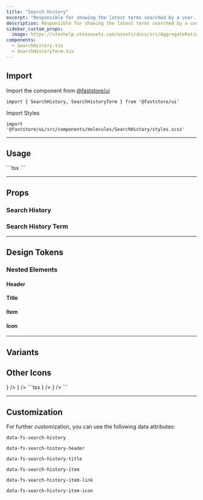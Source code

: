 ```yaml
---
title: "Search History"
excerpt: "Responsible for showing the latest terms searched by a user. This component is part of the Search feature."
description: Responsible for showing the latest terms searched by a user.
sidebar_custom_props:
  image: https://vtexhelp.vtexassets.com/assets/docs/src/AggregateRating___a8300916874f5a11de7633b7cabc12e9.png
components:
  - SearchHistory.tsx
  - SearchHistoryTerm.tsx
---
```




## Import

Import the component from [@faststore/ui](/../docs/faststore/components-index)

```tsx
import { SearchHistory, SearchHistoryTerm } from '@faststore/ui'
```

Import Styles

```tsx
import '@faststore/ui/src/components/molecules/SearchHistory/styles.scss'
```

---

## Usage

<OverviewSection>
  <SearchHistory title="History">
    <SearchHistoryTerm value="Headphone" linkProps={{ href: '#' }} />
    <SearchHistoryTerm value="Audio & Video" linkProps={{ href: '#' }} />
    <SearchHistoryTerm value="mh-7000" linkProps={{ href: '#' }} />
  </SearchHistory>
</OverviewSection>
```tsx
<SearchHistory title="History">
  <SearchHistoryTerm value="Headphone" linkProps={{ href: '#' }} />
  <SearchHistoryTerm value="Audio & Video" linkProps={{ href: '#' }} />
  <SearchHistoryTerm value="mh-7000" linkProps={{ href: '#' }} />
</SearchHistory>
```

---

## Props

### Search History

<ComponentPropsSection component="SearchHistory" />

### Search History Term

<ComponentPropsSection component="SearchHistoryTerm" />

---

## Design Tokens

<TokenTable>
  <TokenRow
    token="--fs-search-history-padding-top"
    value="var(--fs-spacing-2)"
  />
  <TokenRow
    token="--fs-search-history-padding-right"
    value="var(--fs-spacing-3)"
  />
  <TokenRow
    token="--fs-search-history-padding-bottom"
    value="var(--fs-search-history-padding-top)"
  />
  <TokenRow
    token="--fs-search-history-padding-left"
    value="var(--fs-search-history-padding-right)"
  />
  <TokenDivider />
  <TokenRow
    token="--fs-search-history-transition-property"
    value="var(--fs-transition-property)"
  />
  <TokenRow
    token="--fs-search-history-transition-function"
    value="var(--fs-transition-function)"
  />
  <TokenRow
    token="--fs-search-history-transition-timing"
    value="var(--fs-transition-timing)"
  />
</TokenTable>

### Nested Elements

#### Header

<TokenTable>
  <TokenRow
    token="--fs-search-history-header-padding-top"
    value="var(--fs-spacing-1)"
  />
  <TokenRow
    token="--fs-search-history-header-padding-bottom"
    value="var(--fs-search-history-header-padding-top)"
  />
</TokenTable>

#### Title

<TokenTable>
  <TokenRow
    token="--fs-search-history-title-size"
    value="var(--fs-text-size-lead)"
  />
  <TokenRow token="--fs-search-history-title-line-height" value="1.5" />
</TokenTable>

#### Item

<TokenTable>
  <TokenRow
    token="--fs-search-history-item-column-gap"
    value="var(--fs-spacing-1)"
  />
  <TokenRow
    token="--fs-search-history-item-text-size"
    value="var(--fs-text-size-2)"
  />
  <TokenRow token="--fs-search-history-item-line-height" value="1.25" />
  <TokenRow
    token="--fs-search-history-item-bkg-color-hover"
    value="var(--fs-color-tertiary-bkg-hover)"
    isColor
  />
</TokenTable>

#### Icon

<TokenTable>
  <TokenRow
    token="--fs-search-history-item-icon-color"
    value="var(--fs-color-neutral-4)"
    isColor
  />
  <TokenRow token="--fs-search-history-item-icon-size" value="1.125rem" />
</TokenTable>

---

## Variants

## Other Icons

<OverviewSection>
  <SearchHistory title="History">
    <SearchHistoryTerm
      value="Headphone"
      linkProps={{ href: '#' }}
      icon={<Icon name="Star" />}
    />
    <SearchHistoryTerm
      value="Audio & Video"
      linkProps={{ href: '#' }}
      icon={<Icon name="Heart" />}
    />
  </SearchHistory>
</OverviewSection>
```tsx
<SearchHistory title="History">
  <SearchHistoryTerm
    value="Headphone"
    linkProps={{ href: '#' }}
    icon={<Icon name="Star" />}
  />
  <SearchHistoryTerm
    value="Audio & Video"
    linkProps={{ href: '#' }}
    icon={<Icon name="Heart" />}
  />
</SearchHistory>
```

---

## Customization

For further customization, you can use the following data attributes:

`data-fs-search-history`

`data-fs-search-history-header`

`data-fs-search-history-title`

`data-fs-search-history-item`

`data-fs-search-history-item-link`

`data-fs-search-history-item-icon`
